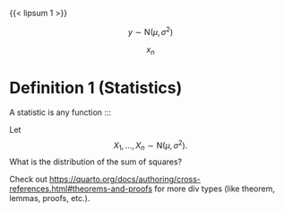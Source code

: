 {{< lipsum 1 >}}

::: {#exm-normaldist}
$$
y \sim \text{N}(\mu, \sigma^2)
$$
:::

$$
x_n
$$

# Definition 1 (Statistics)

A statistic is any function :::

Let $$
X_1, \dots, X_n \sim \text{N}(\mu, \sigma^2).
$$ What is the distribution of the sum of squares?

Check out <https://quarto.org/docs/authoring/cross-references.html#theorems-and-proofs> for more div types (like theorem, lemmas, proofs, etc.).
